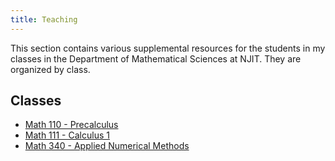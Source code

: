 ```yaml
---
title: Teaching
---
```


This section contains various supplemental resources for the students in my classes in the Department of Mathematical Sciences at NJIT.
They are organized by class.

## Classes

- [Math 110 - Precalculus](math110/math110.qmd)
- [Math 111 - Calculus 1](math111/math111.qmd)
- [Math 340 - Applied Numerical Methods](math340/Lab1_matlab_taylor_series/Lab1_matlab_intro.qmd)

